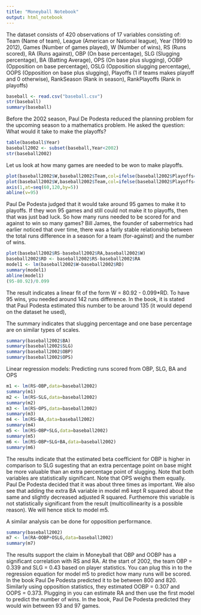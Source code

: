 ---
title: "Moneyball Notebook"
output: html_notebook
---
The dataset consists of 420 observations of 17 variables consisting of:
Team (Name of team), League (American or National league), Year (1999 to 2012), Games (Number of games played), W (Number of wins), RS (Runs scored), RA (Runs against), OBP (On base percentage), SLG (Slugging percentage), BA (Batting Average), OPS (On base plus slugging), OOBP (Opposition on base percentage), OSLG (Opposition slugging percentage), OOPS (Opposition on base plus slugging), Playoffs (1 if teams makes playoff and 0 otherwise), RankSeason (Rank in season), RankPlayoffs (Rank in playoffs) 

```{r}
baseball <- read.csv("baseball.csv")
str(baseball)
summary(baseball)
```
Before the 2002 season, Paul De Podesta reduced the planning problem for the upcoming season to a mathematics problem. He asked the question: What would it take to make the playoffs?
```{r}
table(baseball$Year)
baseball2002 <- subset(baseball,Year<2002)
str(baseball2002)
```
Let us look at how many games are needed to be won to make playoffs.
```{r}
plot(baseball2002$W,baseball2002$Team,col=ifelse(baseball2002$Playoffs==1,"red","black"))
plot(baseball2002$W,baseball2002$Team,col=ifelse(baseball2002$Playoffs==1,"red","black"),pch=16)
axis(1,at=seq(60,120,by=5))
abline(v=95)
```
Paul De Podesta judged that it would take around 95 games to make it to playoffs. If they won 95 games and still could not make it to playoffs, then that was just bad luck. So how many runs needed to be scored for and against to win so many games? Bill James, the founder of sabermetrics had earlier noticed that over time, there was a fairly stable relationship between the total runs difference in a season for a team (for-against) and the number of wins.
```{r}
plot(baseball2002$RS-baseball2002$RA,baseball2002$W)
baseball2002$RD <- baseball2002$RS-baseball2002$RA
model1 <- lm(baseball2002$W~baseball2002$RD)
summary(model1)
abline(model1)
(95-80.92)/0.099
```
The result indicates a linear fit of the form W = 80.92 - 0.099*RD. To have 95 wins, you needed around 142 runs difference. In the book, it is stated that Paul Podesta estimated this number to be around 135 (it would depend on the dataset he used),

The summary indicates that slugging percentage and one base percentage are on similar types of scales.
```{r}
summary(baseball2002$BA)
summary(baseball2002$SLG)
summary(baseball2002$OBP)
summary(baseball2002$OPS)
```
Linear regression models: Predicting runs scored from OBP, SLG, BA and OPS
```{r}
m1 <- lm(RS~OBP,data=baseball2002)
summary(m1)
m2 <- lm(RS~SLG,data=baseball2002)
summary(m2)
m3 <- lm(RS~OPS,data=baseball2002)
summary(m3)
m4 <- lm(RS~BA,data=baseball2002)
summary(m4)
m5 <- lm(RS~OBP+SLG,data=baseball2002)
summary(m5)
m6 <- lm(RS~OBP+SLG+BA,data=baseball2002)
summary(m6)
```
The results indicate that the estimated beta coefficient for OBP is higher in comparison to SLG sugesting that an extra percentage point on base might be more valuable than an extra percentage point of slugging. Note that both variables are statistically significant. Note that OPS weighs them equally. Paul De Podesta decided that it was about three times as important. We also see that adding the extra BA variable in model m6 kept R squared about the same and slightly decreased adjusted R squared. Furthemore this variable is not statistically significant from the result (multicollinearity is a possible reason). We will hence stick to model m5.

A similar analysis can be done for opposition performance.
```{r}
summary(baseball2002)
m7 <- lm(RA~OOBP+OSLG,data=baseball2002)
summary(m7)
```

The results support the claim in Moneyball that OBP and OOBP has a significant correlation with RS and RA. At the start of 2002, the team OBP = 0.339 and SLG = 0.43 based on player statistics. You can plug this in to the regression equation for model m5 to predict how many runs will be scored. In the book Paul De Podesta predicted it to be between 800 and 820. Similarly using opposition statistics, they estimated OOBP = 0.307 and OOPS = 0.373. Plugging in you can estimate RA and then use the first model to predict the number of wins. In the book, Paul De Podesta predicted they would win between 93 and 97 games.

